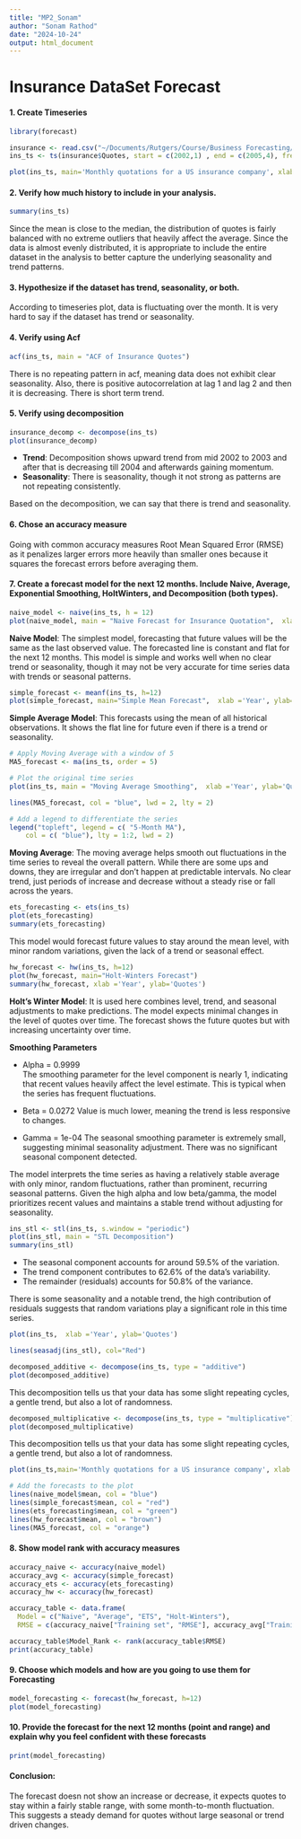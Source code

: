 ```yaml
---
title: "MP2_Sonam"
author: "Sonam Rathod"
date: "2024-10-24"
output: html_document
---
```


# Insurance DataSet Forecast

#### 1. Create Timeseries

```r
library(forecast)

insurance <- read.csv("~/Documents/Rutgers/Course/Business Forecasting/insurance.csv")
ins_ts <- ts(insurance$Quotes, start = c(2002,1) , end = c(2005,4), frequency = 12)

plot(ins_ts, main='Monthly quotations for a US insurance company', xlab ='Year', ylab='Quotes')
```

#### 2. Verify how much history to include in your analysis. 
```r
summary(ins_ts)
```

Since the mean is close to the median, the distribution of quotes is fairly balanced with no extreme outliers that heavily affect the average. Since the data is almost evenly distributed, it is appropriate to include the entire dataset in the analysis to better capture the underlying seasonality and trend patterns. 

#### 3. Hypothesize if the dataset has trend, seasonality, or both. 

According to timeseries plot, data is fluctuating over the month. It is very hard to say if the dataset has trend or seasonality.

#### 4. Verify using Acf
```r
acf(ins_ts, main = "ACF of Insurance Quotes")
```

There is no repeating pattern in acf, meaning data does not exhibit clear seasonality. Also, there is positive autocorrelation at lag 1 and lag 2 and then it is decreasing. There is short term trend.

#### 5. Verify using decomposition
```r
insurance_decomp <- decompose(ins_ts)
plot(insurance_decomp)

```

- **Trend**: Decomposition shows upward trend from mid 2002 to 2003 and after that is decreasing till 2004 and afterwards gaining momentum.
- **Seasonality**: There is seasonality, though it not strong as patterns are not repeating consistently.

Based on the decomposition, we can say that there is trend and seasonality.

#### 6. Chose an accuracy measure

Going with common accuracy measures Root Mean Squared Error (RMSE) as it  penalizes larger errors more heavily than smaller ones because it squares the forecast errors before averaging them.

#### 7. Create a forecast model for the next 12 months. Include Naive, Average, Exponential Smoothing, HoltWinters, and Decomposition (both types). 
```r
naive_model <- naive(ins_ts, h = 12)
plot(naive_model, main = "Naive Forecast for Insurance Quotation",  xlab ='Year', ylab='Quotes')
``` 

**Naive Model**: The simplest model, forecasting that future values will be the same as the last observed value. The forecasted line is constant and flat for the next 12 months. This model is simple and works well when no clear trend or seasonality, though it may not be very accurate for time series data with trends or seasonal patterns.

```r
simple_forecast <- meanf(ins_ts, h=12)
plot(simple_forecast, main="Simple Mean Forecast",  xlab ='Year', ylab='Quotes')
```

**Simple Average Model**: This forecasts using the mean of all historical observations. It shows the flat line for future even if there is a trend or seasonality. 

```r
# Apply Moving Average with a window of 5
MA5_forecast <- ma(ins_ts, order = 5)  

# Plot the original time series
plot(ins_ts, main = "Moving Average Smoothing",  xlab ='Year', ylab='Quotes', col = "black")

lines(MA5_forecast, col = "blue", lwd = 2, lty = 2) 

# Add a legend to differentiate the series
legend("topleft", legend = c( "5-Month MA"),
    col = c( "blue"), lty = 1:2, lwd = 2)

```

**Moving Average**: The moving average helps smooth out fluctuations in the time series to reveal the overall pattern. While there are some ups and downs, they are irregular and don’t happen at predictable intervals. No clear trend, just periods of increase and decrease without a steady rise or fall across the years.

```r
ets_forecasting <- ets(ins_ts)
plot(ets_forecasting)
summary(ets_forecasting)
```

This model would forecast future values to stay around the mean level, with minor random variations, given the lack of a trend or seasonal effect.

```r
hw_forecast <- hw(ins_ts, h=12)
plot(hw_forecast, main="Holt-Winters Forecast")
summary(hw_forecast, xlab ='Year', ylab='Quotes')
```

**Holt's Winter Model**: It is used here combines level, trend, and seasonal adjustments to make predictions. The model expects minimal changes in the level of quotes over time. The forecast shows the future quotes but with increasing uncertainty over time.

**Smoothing Parameters**

- Alpha = 0.9999     
	  The smoothing parameter for the level component is nearly 1, indicating that recent values heavily affect the level estimate. This is        typical when the series has frequent fluctuations.
	
- Beta = 0.0272
	    Value is much lower, meaning the trend is less responsive to changes.
	  
- Gamma = 1e-04 The seasonal smoothing parameter is extremely small, suggesting minimal seasonality adjustment. There was no significant seasonal            component detected.

The model interprets the time series as having a relatively stable average with only minor, random fluctuations, rather than prominent, recurring seasonal patterns. Given the high alpha and low beta/gamma, the model prioritizes recent values and maintains a stable trend without adjusting for seasonality.

```r
ins_stl <- stl(ins_ts, s.window = "periodic")
plot(ins_stl, main = "STL Decomposition")
summary(ins_stl)
```

- The seasonal component accounts for around 59.5% of the variation.
- The trend component contributes to 62.6% of the data’s variability.
- The remainder (residuals) accounts for 50.8% of the variance.

There is some seasonality and a notable trend, the high contribution of residuals suggests that random variations play a significant role in this time series.
```r
plot(ins_ts,  xlab ='Year', ylab='Quotes')

lines(seasadj(ins_stl), col="Red")
```


```r
decomposed_additive <- decompose(ins_ts, type = "additive")
plot(decomposed_additive)
```

This decomposition tells us that your data has some slight repeating cycles, a gentle trend, but also a lot of randomness.
```r
decomposed_multiplicative <- decompose(ins_ts, type = "multiplicative")
plot(decomposed_multiplicative)
```

This decomposition tells us that your data has some slight repeating cycles, a gentle trend, but also a lot of randomness.

```r
plot(ins_ts,main='Monthly quotations for a US insurance company', xlab ='Year', ylab='Quotes')

# Add the forecasts to the plot
lines(naive_model$mean, col = "blue")       
lines(simple_forecast$mean, col = "red")
lines(ets_forecasting$mean, col = "green")
lines(hw_forecast$mean, col = "brown")
lines(MA5_forecast, col = "orange")

```

#### 8. Show model rank with accuracy measures

```r
accuracy_naive <- accuracy(naive_model)
accuracy_avg <- accuracy(simple_forecast)
accuracy_ets <- accuracy(ets_forecasting)
accuracy_hw <- accuracy(hw_forecast)

accuracy_table <- data.frame(
  Model = c("Naive", "Average", "ETS", "Holt-Winters"),
  RMSE = c(accuracy_naive["Training set", "RMSE"], accuracy_avg["Training set", "RMSE"], accuracy_ets["Training set", "RMSE"], accuracy_hw["Training set", "RMSE"]))

accuracy_table$Model_Rank <- rank(accuracy_table$RMSE)
print(accuracy_table)
```

#### 9. Choose which models and how are you going to use them for Forecasting
```r
model_forecasting <- forecast(hw_forecast, h=12)
plot(model_forecasting)
```

#### 10. Provide the forecast for the next 12 months (point and range) and explain why you feel confident with these forecasts
```r
print(model_forecasting)
```

#### Conclusion:
The forecast doesn not show an increase or decrease, it expects quotes to stay within a fairly stable range, with some month-to-month fluctuation. This suggests a steady demand for quotes without large seasonal or trend driven changes.
